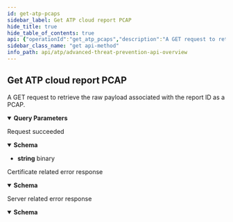```yaml
---
id: get-atp-pcaps
sidebar_label: Get ATP cloud report PCAP
hide_title: true
hide_table_of_contents: true
api: {"operationId":"get_atp_pcaps","description":"A GET request to retrieve the raw payload associated with the report ID as a PCAP.","security":[{"X-TV-API-KEY":[]}],"tags":["Advanced Threat Prevention API Endpoints"],"parameters":[{"name":"id","in":"query","required":true,"schema":{"type":"string"},"description":"Retrieve the ATP report sample (packet capture) by report id\n\n---\n```\ncurl -H 'X-API-KEY: API_KEY' \\\n  'https://api.threatvault.paloaltonetworks.com/service/v1/atp/reports/pcaps?id=c25b5d86d8ac77e10376000517491157a07ac008bfc799f08795d59c57e23a50'\n```\n"}],"responses":{"200":{"description":"Request succeeded","content":{"application/octet-stream":{"schema":{"type":"string","format":"binary"}}},"headers":{"X-Minute-RateLimit-Limit":{"description":"The maximum number of requests that the user is permitted to make per minute.","schema":{"type":"integer"},"example":200,"name":"X-Minute-RateLimit-Limit"},"X-Minute-RateLimit-Remaining":{"description":"The number of requests remaining in the current rate limit window (one minute).","schema":{"type":"integer"},"name":"X-Minute-RateLimit-Remaining"},"X-Minute-RateLimit-Reset":{"description":"The timestamp at which the current rate limit window (one minute) resets.","schema":{"type":"integer"},"name":"X-Minute-RateLimit-Reset"},"X-Day-RateLimit-Limit":{"description":"The maximum number of requests that the user is permitted to make per day.","schema":{"type":"integer"},"example":2000,"name":"X-Day-RateLimit-Limit"},"X-Day-RateLimit-Remaining":{"description":"The number of requests remaining in the current rate limit window (one day).","schema":{"type":"integer"},"name":"X-Day-RateLimit-Remaining"},"X-Day-RateLimit-Reset":{"description":"The timestamp at which the current rate limit window (one day) resets.","schema":{"type":"integer"},"name":"X-Day-RateLimit-Reset"}}},"4XX":{"description":"Certificate related error response","content":{"application/json":{"schema":{"type":"object","properties":{"success":{"type":"boolean","example":false},"message":{"type":"string","example":"Failed to query"}}}}}},"5XX":{"description":"Server related error response","content":{"application/json":{"schema":{"type":"object","properties":{"success":{"type":"boolean","example":false},"message":{"type":"string","example":"Failed to query"}}}}}}},"method":"get","path":"/atp/reports/pcaps","servers":[{"url":"https://api.threatvault.paloaltonetworks.com/service/v1","description":"The base URI"}],"securitySchemes":{"X-API-KEY":{"description":"The API header required for authentication.","type":"apiKey","in":"header","name":"X-API-KEY"}},"info":{"description":"The Advanced Threat Prevention API endpoints require an active subscription to the Advanced Threat Prevention security service. These endpoints can only be accessed using the API key associated with the account that holds the subscription. Attempting to view an unauthorized report ID will not return any results.\n\nList of Advanced Threat Prevention API endpoints:\n1. Link to [Retrieve Advanced Threat Prevention cloud analysis report](advanced-threat-prevention-api-endpoints#operation/post_atp_reports_batch_mode)\n2. Link to [Retrieve the Advanced Threat Prevention cloud analysis report PCAP](advanced-threat-prevention-api-endpoints#operation/get_atp_pcaps)\n","title":"Advanced Threat Prevention API Overview","version":"v1.0 BETA","contact":{"email":"tp-infra@paloaltonetworks.com"}},"postman":{"name":"Get ATP cloud report PCAP","description":{"content":"A GET request to retrieve the raw payload associated with the report ID as a PCAP.","type":"text/plain"},"url":{"path":["atp","reports","pcaps"],"host":["{{baseUrl}}"],"query":[{"disabled":false,"description":{"content":"(Required) Retrieve the ATP report sample (packet capture) by report id\n\n---\n```\ncurl -H 'X-API-KEY: API_KEY' \\\n  'https://api.threatvault.paloaltonetworks.com/service/v1/atp/reports/pcaps?id=c25b5d86d8ac77e10376000517491157a07ac008bfc799f08795d59c57e23a50'\n```\n","type":"text/plain"},"key":"id","value":""}],"variable":[]},"header":[{"key":"Accept","value":"application/octet-stream"}],"method":"GET"}}
sidebar_class_name: "get api-method"
info_path: api/atp/advanced-threat-prevention-api-overview
---
```



## Get ATP cloud report PCAP



A GET request to retrieve the raw payload associated with the report ID as a PCAP.

<details style={{"marginBottom":"1rem"}} data-collapsed={false} open={true}><summary style={{}}><strong>Query Parameters</strong></summary><div><ul><ParamsItem className={"paramsItem"} param={{"name":"id","in":"query","required":true,"schema":{"type":"string"},"description":"Retrieve the ATP report sample (packet capture) by report id\n\n---\n```\ncurl -H 'X-API-KEY: API_KEY' \\\n  'https://api.threatvault.paloaltonetworks.com/service/v1/atp/reports/pcaps?id=c25b5d86d8ac77e10376000517491157a07ac008bfc799f08795d59c57e23a50'\n```\n"}}></ParamsItem></ul></div></details><div><ApiTabs><TabItem label={"200"} value={"200"}><div>

Request succeeded

</div><div><details style={{}} data-collapsed={false} open={true}><summary style={{"textAlign":"left"}}><strong>Schema</strong></summary><div style={{"textAlign":"left","marginLeft":"1rem"}}></div><ul style={{"marginLeft":"1rem"}}><li><div><strong>string</strong><span style={{"opacity":"0.6"}}> binary</span></div></li></ul></details></div></TabItem><TabItem label={"4XX"} value={"4XX"}><div>

Certificate related error response

</div><div><details style={{}} data-collapsed={false} open={true}><summary style={{"textAlign":"left"}}><strong>Schema</strong></summary><div style={{"textAlign":"left","marginLeft":"1rem"}}></div><ul style={{"marginLeft":"1rem"}}><SchemaItem collapsible={false} name={"success"} required={false} schemaDescription={undefined} schemaName={"boolean"} qualifierMessage={undefined}></SchemaItem><SchemaItem collapsible={false} name={"message"} required={false} schemaDescription={undefined} schemaName={"string"} qualifierMessage={undefined}></SchemaItem></ul></details></div></TabItem><TabItem label={"5XX"} value={"5XX"}><div>

Server related error response

</div><div><details style={{}} data-collapsed={false} open={true}><summary style={{"textAlign":"left"}}><strong>Schema</strong></summary><div style={{"textAlign":"left","marginLeft":"1rem"}}></div><ul style={{"marginLeft":"1rem"}}><SchemaItem collapsible={false} name={"success"} required={false} schemaDescription={undefined} schemaName={"boolean"} qualifierMessage={undefined}></SchemaItem><SchemaItem collapsible={false} name={"message"} required={false} schemaDescription={undefined} schemaName={"string"} qualifierMessage={undefined}></SchemaItem></ul></details></div></TabItem></ApiTabs></div>
      
